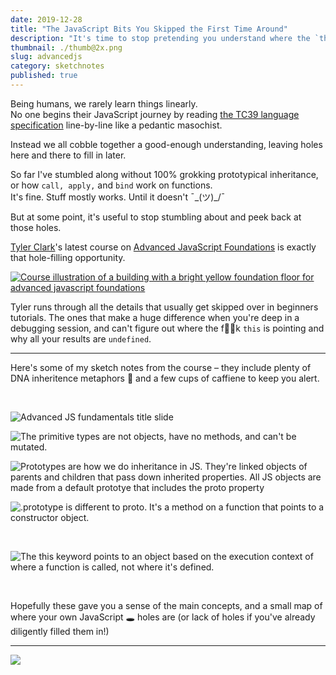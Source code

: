 ```yaml
---
date: 2019-12-28
title: "The JavaScript Bits You Skipped the First Time Around"
description: "It's time to stop pretending you understand where the `this` keyword is pointing 👉👆👈👇🤷‍♀️ ?"
thumbnail: ./thumb@2x.png
slug: advancedjs
category: sketchnotes
published: true
---
```



<SketchesContainer>

Being humans, we rarely learn things linearly.  
No one begins their JavaScript journey by reading [the TC39 language specification](https://www.ecma-international.org/ecma-262/5.1/) line-by-line like a pedantic masochist.

Instead we all cobble together a good-enough understanding, leaving holes here and there to fill in later.

So far I've stumbled along without 100% grokking prototypical inheritance, or how `call, apply,` and `bind` work on functions.  
It's fine. Stuff mostly works. Until it doesn't  ¯\_(ツ)_/¯

But at some point, it's useful to stop stumbling about and  peek back at those holes.

[Tyler Clark](https://twitter.com/iamtylerwclark)'s latest course on [Advanced JavaScript Foundations](https://egghead.io/courses/advanced-javascript-foundations?af=54fd64) is exactly that hole-filling opportunity.

<a target="_blank" href="https://egghead.io/courses/advanced-javascript-foundations?af=54fd64">

<img alt="Course illustration of a building with a bright yellow foundation floor for advanced javascript foundations" style="max-width: 100%" src="https://og-image-egghead-course.now.sh/advanced-javascript-foundations" />

 </a>

Tyler runs through all the details that usually get skipped over in beginners tutorials.  The ones that make a huge difference when you're deep in a debugging session, and can't figure out where the f🍪🍩k `this` is pointing and why all your results are `undefined`.

<hr />

Here's some of my sketch notes from the course – they include plenty of DNA inheritence metaphors 🧬 and a few cups of caffiene to keep you alert.

<br />

![Advanced JS fundamentals title slide](./AdvancedJS_1@2x.png)

![The primitive types are not objects, have no methods, and can't be mutated.](./AdvancedJS_2@2x.png)

![Prototypes are how we do inheritance in JS. They're linked objects of parents and children that pass down inherited properties. All JS objects are made from a default prototye that includes the __proto__ property](./AdvancedJS_3@2x.png)

![.prototype is different to __proto__. It's a method on a function that points to a constructor object.](./AdvancedJS_5.png)

<br />

![The this keyword points to an object based on the execution context of where a function is called, not where it's defined.](./AdvancedJS_4@2x.png)

<br />

Hopefully these gave you a sense of the main concepts, and a small map of where your own JavaScript 🕳 holes are (or lack of holes if you've already diligently filled them in!) 

---

<FullSketchnote coursename="Advanced JavaScript Fundamentals" courselink="https://egghead.io/courses/advanced-javascript-foundations?af=54fd64">

![](./AdvancedJS--small.png)

</FullSketchnote>

</SketchesContainer>